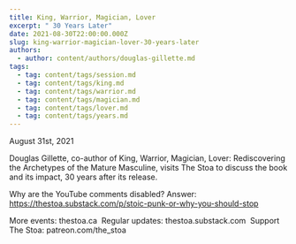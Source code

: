 ```yaml
---
title: King, Warrior, Magician, Lover
excerpt: " 30 Years Later"
date: 2021-08-30T22:00:00.000Z
slug: king-warrior-magician-lover-30-years-later
authors:
  - author: content/authors/douglas-gillette.md
tags:
  - tag: content/tags/session.md
  - tag: content/tags/king.md
  - tag: content/tags/warrior.md
  - tag: content/tags/magician.md
  - tag: content/tags/lover.md
  - tag: content/tags/years.md
---
```


August 31st, 2021

Douglas Gillette, co-author of King, Warrior, Magician, Lover: Rediscovering the Archetypes of the Mature Masculine, visits The Stoa to discuss the book and its impact, 30 years after its release.

Why are the YouTube comments disabled? Answer: https://thestoa.substack.com/p/stoic-punk-or-why-you-should-stop

More events: thestoa.ca 
Regular updates: thestoa.substack.com 
Support The Stoa: patreon.com/the_stoa
